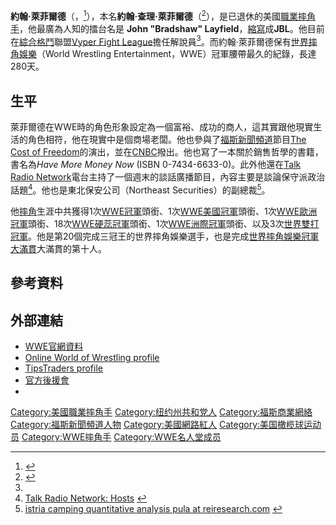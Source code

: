 {{擴充|time=2016-09-30}}
{{Infobox Pro Wrestler
|name=約翰·萊菲爾德（JBL）
|image=John Bradshaw Layfield 081204-A-5049R-108.jpg
|names=Blackjack Bradshaw<ref name="OWOW">{{cite web|url=http://www.onlineworldofwrestling.com/profiles/j/john-bradshaw-layfield.html|title=John Bradshaw Layfield Profile|accessdate=2008-03-27|publisher=Online World of Wrestling|archive-date=2012-08-29|archive-url=https://web.archive.org/web/20120829060910/http://www.onlineworldofwrestling.com/profiles/j/john-bradshaw-layfield.html|dead-url=no}}</ref><br />Bradshaw<ref name="OWOW"/><br />Death Mask<ref name="OWOW"/>'''<br />John "Bradshaw" Layfield'''<ref name="OWOW"/><br />Johnny Hawk<ref name="OWOW"/><br />Justin Bradshaw<ref name="OWOW"/><br />Vampiro Americano<ref name="OWOW"/>
|height={{height|ft=6|in=6}}<ref name="wwebio">{{cite web|url=http://www.wwe.com/superstars/wwealumni/jbl/bio/|title=JBL Bio|accessdate=2009-04-06|publisher=WWE|archive-date=2009-04-10|archive-url=https://web.archive.org/web/20090410171159/http://www.wwe.com/superstars/wwealumni/jbl/bio/|dead-url=no}}</ref>
|weight={{convert|290|lb|kg|abbr=on}}<ref name="wwebio"/>
|birth_date={{birth date and age|1966|11|29}}<ref name="birthdate"/>
|birth_place=德克薩斯州甜水鎮<ref name="OWOW"/>
|death_date=
|death_place=
|resides=[[紐約市|紐約市]]<ref name="OWOW"/>
|billed='''紐約市'''<br />[[Tyler,_Texas|Tyler, Texas]]<br />Sweetwater, Texas<br />[[Roscoe,_Texas|Roscoe, Texas]]
|trainer=[[Brad_Rheingans|Brad Rheingans]]<ref name="OWOW"/>
|debut=1992年9月23日<ref name="OWOW"/>
|retired=2009年4月5日<ref name="wweuniverse">{{cite web|first=John|last=Layfield|title=JBL No More, Thank You.|url=http://fans.wwe.com/jbl/blog/2009/04/06/jbl_no_more_thank_you|work=WWE Universe|publisher=[[World_Wrestling_Entertainment|World Wrestling Entertainment]]|date=2009-04-06|accessdate=2009-04-06|deadurl=yes|archiveurl=https://web.archive.org/web/20090409074807/http://fans.wwe.com/jbl/blog/2009/04/06/jbl_no_more_thank_you|archivedate=2009-04-09}}</ref>
}}
'''約翰·萊菲爾德'''（{{lang-en|'''John Layfield'''}}，{{bd|1966年|11月29日|}}<ref name="birthdate">{{cite web|url=http://www.familytreelegends.com/records/txbirths?c=search&first=John&last=Layfield&spelling=Exact&11_year=&11_month=0&11_day=0&4=&14=&SubmitSearch.x=0&SubmitSearch.y=0&SubmitSearch=Submit|title="Texas Births, 1926-1995|publisher="Family Tree Networks"|accessdate=2009-07-26|archive-date=2013-05-08|archive-url=https://web.archive.org/web/20130508164612/http://www.familytreelegends.com/records/txbirths?c=search&first=John&last=Layfield&spelling=Exact&11_year=&11_month=0&11_day=0&4=&14=&SubmitSearch.x=0&SubmitSearch.y=0&SubmitSearch=Submit|dead-url=no}}</ref>），本名'''約翰·查理·萊菲爾德'''（{{lang-en|'''John Charles Layfield'''}}<ref>{{cite news|first=Michael|last=Zitz|title=Wrestling fans are K-Fed up Federline has that going for him|url=http://fredericksburg.com/News/FLS/2006/122006/12182006/243993|work=[[The_Free_Lance–Star|The Free Lance–Star]]|date=2006-12-18|accessdate=2007-08-19|deadurl=yes|archiveurl=https://archive.is/20120711095157/http://fredericksburg.com/News/FLS/2006/122006/12182006/243993|archivedate=2012-07-11}}</ref>），是已退休的美國[[職業摔角|職業摔角手]]，他最廣為人知的擂台名是 '''John "Bradshaw" Layfield'''，[[縮寫|縮寫]]成'''JBL'''。他目前在[[綜合格鬥|綜合格鬥]]聯盟[[Vyper_Fight_League|Vyper Fight League]]擔任解說員<ref name="wweuniverse"/>。而約翰·萊菲爾德保有[[世界摔角娛樂|世界摔角娛樂]]（World Wrestling Entertainment，WWE）冠軍腰帶最久的紀錄，長達280天。

==生平==
萊菲爾德在WWE時的角色形象設定為一個富裕、成功的商人，這其實跟他現實生活的角色相符，他在現實中是個商場老闆。他也參與了[[福斯新聞頻道|福斯新聞頻道]]節目[[The_Cost_of_Freedom|The Cost of Freedom]]的演出，並在[[CNBC|CNBC]]撥出。他也寫了一本關於銷售哲學的書籍，書名為''Have More Money Now'' (ISBN 0-7434-6633-0)。此外他還在[[Talk_Radio_Network|Talk Radio Network]]電台主持了一個週末的談話廣播節目，內容主要是談論保守派政治話題<ref>[http://www.talkradionetwork.com/pg/jsp/general/host.jsp?chartID=3&position=2 Talk Radio Network: Hosts] {{webarchive|url=https://web.archive.org/web/20070927122439/http://www.talkradionetwork.com/pg/jsp/general/host.jsp?chartID=3&position=2 |date=2007-09-27 }}</ref>。他也是東北保安公司（Northeast Securities）的副總裁<ref>[http://www.reiresearch.com/public/2166.cfm istria camping quantitative analysis pula at reiresearch.com] {{webarchive|url=https://web.archive.org/web/20070428032336/http://www.reiresearch.com/public/2166.cfm |date=2007-04-28 }}</ref>。

他[[摔角|摔角]]生涯中共獲得1次[[WWE冠軍|WWE冠軍]]頭銜、1次[[WWE美國冠軍|WWE美國冠軍]]頭銜、1次[[WWE歐洲冠軍|WWE歐洲冠軍]]頭銜、18次[[WWE硬蕊冠軍|WWE硬蕊冠軍]]頭銜、1次[[WWE洲際冠軍|WWE洲際冠軍]]頭銜、以及3次[[世界雙打冠軍_(WWE)|世界雙打冠軍]]。他是第20個完成三冠王的世界摔角娛樂選手，也是完成[[世界摔角娛樂冠軍大滿貫|世界摔角娛樂冠軍大滿貫]]大滿貫的第十人。

== 參考資料 ==
{{reflist|2}}
== 外部連結 ==
{{Commons cat|John Layfield}}
*[http://www.wwe.com/superstars/wwealumni/jbl/ WWE官網資料] {{Wayback|url=http://www.wwe.com/superstars/wwealumni/jbl/ |date=20091008232217 }}
*[http://www.onlineworldofwrestling.com/profiles/j/john-bradshaw-layfield.html Online World of Wrestling profile] {{Wayback|url=http://www.onlineworldofwrestling.com/profiles/j/john-bradshaw-layfield.html |date=20120829060910 }}
*[https://web.archive.org/web/20140312213334/http://tipstraders.com/tipster.php?id=269&lm=20 TipsTraders profile]
*[https://web.archive.org/web/20090919051241/http://fans.wwe.com/jbl/ 官方後援會]
*{{imdb name|id=0508044|name=約翰·萊菲爾德}}
{{WWE Championship}}
{{WWE洲际冠军}}
{{Authority control}}
{{DEFAULTSORT:Layfield, John}}
[[Category:美國職業摔角手|Category:美國職業摔角手]]
[[Category:纽约州共和党人|Category:纽约州共和党人]]
[[Category:福斯商業網絡|Category:福斯商業網絡]]
[[Category:福斯新聞頻道人物|Category:福斯新聞頻道人物]]
[[Category:美國網路紅人|Category:美國網路紅人]]
[[Category:美国橄榄球运动员|Category:美国橄榄球运动员]]
[[Category:WWE摔角手|Category:WWE摔角手]]
[[Category:WWE名人堂成员|Category:WWE名人堂成员]]